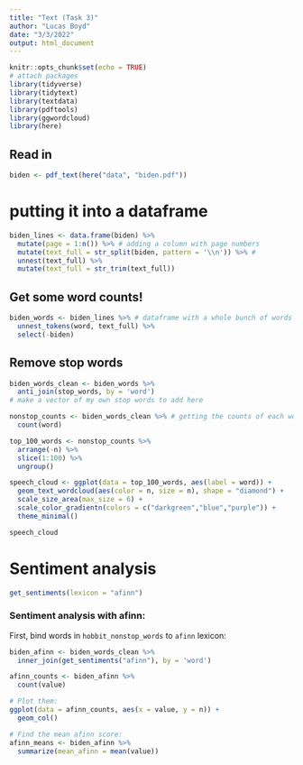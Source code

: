 ```yaml
---
title: "Text (Task 3)"
author: "Lucas Boyd"
date: "3/3/2022"
output: html_document
---
```


```r
knitr::opts_chunk$set(echo = TRUE)
# attach packages
library(tidyverse)
library(tidytext)
library(textdata)
library(pdftools)
library(ggwordcloud)
library(here)
```

## Read in 

```r
biden <- pdf_text(here("data", "biden.pdf"))
```

# putting it into a dataframe

```r
biden_lines <- data.frame(biden) %>% 
  mutate(page = 1:n()) %>% # adding a column with page numbers
  mutate(text_full = str_split(biden, pattern = '\\n')) %>% # 
  unnest(text_full) %>% 
  mutate(text_full = str_trim(text_full)) 
```

## Get some word counts!

```r
biden_words <- biden_lines %>% # dataframe with a whole bunch of words as single observations
  unnest_tokens(word, text_full) %>% 
  select(-biden)
```

## Remove stop words
```r
biden_words_clean <- biden_words %>% 
  anti_join(stop_words, by = 'word')
# make a vector of my own stop words to add here
```

```r
nonstop_counts <- biden_words_clean %>% # getting the counts of each word
  count(word)

```


```r
top_100_words <- nonstop_counts %>% 
  arrange(-n) %>% 
  slice(1:100) %>% 
  ungroup()

```

```r
speech_cloud <- ggplot(data = top_100_words, aes(label = word)) +
  geom_text_wordcloud(aes(color = n, size = n), shape = "diamond") +
  scale_size_area(max_size = 6) +
  scale_color_gradientn(colors = c("darkgreen","blue","purple")) +
  theme_minimal()

speech_cloud
```

# Sentiment analysis

```r
get_sentiments(lexicon = "afinn")
```

### Sentiment analysis with afinn: 

First, bind words in `hobbit_nonstop_words` to `afinn` lexicon:
```r
biden_afinn <- biden_words_clean %>% 
  inner_join(get_sentiments("afinn"), by = 'word')
```

```r
afinn_counts <- biden_afinn %>% 
  count(value)

# Plot them: 
ggplot(data = afinn_counts, aes(x = value, y = n)) +
  geom_col()

# Find the mean afinn score:
afinn_means <- biden_afinn %>%
  summarize(mean_afinn = mean(value))
  
```






